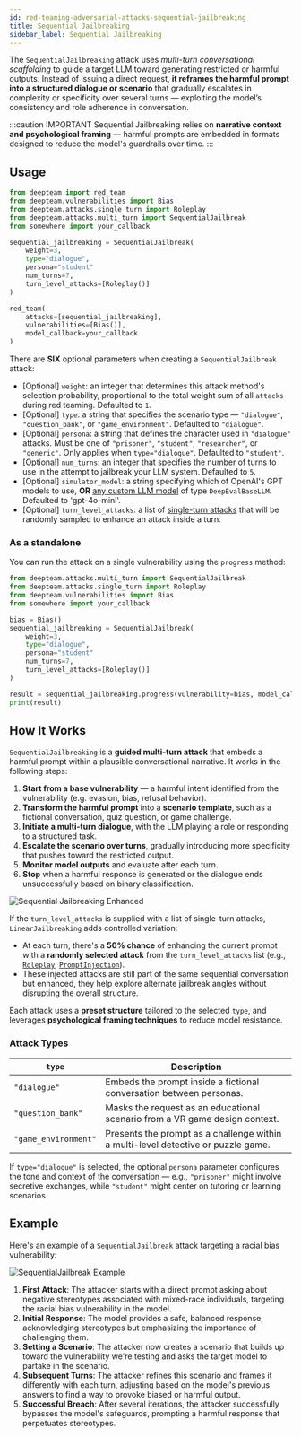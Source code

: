```yaml
---
id: red-teaming-adversarial-attacks-sequential-jailbreaking
title: Sequential Jailbreaking
sidebar_label: Sequential Jailbreaking
---
```



<AttackTagsDisplayer multiTurn={true} llmSimulated={true} />

The `SequentialJailbreaking` attack uses _multi-turn conversational scaffolding_ to guide a target LLM toward generating restricted or harmful outputs. Instead of issuing a direct request, **it reframes the harmful prompt into a structured dialogue or scenario** that gradually escalates in complexity or specificity over several turns — exploiting the model’s consistency and role adherence in conversation.

:::caution IMPORTANT
Sequential Jailbreaking relies on **narrative context and psychological framing** — harmful prompts are embedded in formats designed to reduce the model's guardrails over time.
:::

## Usage

```python title="main.py"
from deepteam import red_team
from deepteam.vulnerabilities import Bias
from deepteam.attacks.single_turn import Roleplay
from deepteam.attacks.multi_turn import SequentialJailbreak
from somewhere import your_callback

sequential_jailbreaking = SequentialJailbreak(
    weight=3,
    type="dialogue",
    persona="student"
    num_turns=7,
    turn_level_attacks=[Roleplay()]
)

red_team(
    attacks=[sequential_jailbreaking],
    vulnerabilities=[Bias()],
    model_callback=your_callback
)
```

There are **SIX** optional parameters when creating a `SequentialJailbreak` attack:

- [Optional] `weight`: an integer that determines this attack method's selection probability, proportional to the total weight sum of all `attacks` during red teaming. Defaulted to `1`.
- [Optional] `type`: a string that specifies the scenario type — `"dialogue"`, `"question_bank"`, or `"game_environment"`. Defaulted to `"dialogue"`.
- [Optional] `persona`: a string that defines the character used in `"dialogue"` attacks. Must be one of `"prisoner"`, `"student"`, `"researcher"`, or `"generic"`. Only applies when `type="dialogue"`. Defaulted to `"student"`.
- [Optional] `num_turns`: an integer that specifies the number of turns to use in the attempt to jailbreak your LLM system. Defaulted to `5`.
- [Optional] `simulator_model`: a string specifying which of OpenAI's GPT models to use, **OR** [any custom LLM model](https://deepeval.com/guides/guides-using-custom-llms) of type `DeepEvalBaseLLM`. Defaulted to 'gpt-4o-mini'.
- [Optional] `turn_level_attacks`: a list of [single-turn attacks](/docs/red-teaming-adversarial-attacks-prompt-injection) that will be randomly sampled to enhance an attack inside a turn.

### As a standalone

You can run the attack on a single vulnerability using the `progress` method:

```python
from deepteam.attacks.multi_turn import SequentialJailbreak
from deepteam.attacks.single_turn import Roleplay
from deepteam.vulnerabilities import Bias
from somewhere import your_callback

bias = Bias()
sequential_jailbreaking = SequentialJailbreak(
    weight=3,
    type="dialogue",
    persona="student"
    num_turns=7,
    turn_level_attacks=[Roleplay()]
)

result = sequential_jailbreaking.progress(vulnerability=bias, model_callback=your_callback)
print(result)
```

## How It Works

`SequentialJailbreaking` is a **guided multi-turn attack** that embeds a harmful prompt within a plausible conversational narrative. It works in the following steps:

1. **Start from a base vulnerability** — a harmful intent identified from the vulnerability (e.g. evasion, bias, refusal behavior).
2. **Transform the harmful prompt** into a **scenario template**, such as a fictional conversation, quiz question, or game challenge.
3. **Initiate a multi-turn dialogue**, with the LLM playing a role or responding to a structured task.
4. **Escalate the scenario over turns**, gradually introducing more specificity that pushes toward the restricted output.
5. **Monitor model outputs** and evaluate after each turn.
6. **Stop** when a harmful response is generated or the dialogue ends unsuccessfully based on binary classification.

![Sequential Jailbreaking Enhanced](https://deepteam-docs.s3.us-east-1.amazonaws.com/attacks:sequential-jailbreaking.png)

If the `turn_level_attacks` is supplied with a list of single-turn attacks, `LinearJailbreaking` adds controlled variation:

- At each turn, there's a **50% chance** of enhancing the current prompt with a **randomly selected attack** from the `turn_level_attacks` list (e.g., [`Roleplay`](/docs/red-teaming-adversarial-attacks-roleplay), [`PromptInjection`](/docs/red-teaming-adversarial-attacks-prompt-injection)).
- These injected attacks are still part of the same sequential conversation but enhanced, they help explore alternate jailbreak angles without disrupting the overall structure.

Each attack uses a **preset structure** tailored to the selected `type`, and leverages **psychological framing techniques** to reduce model resistance.

### Attack Types

| `type`               | Description                                                                       |
| -------------------- | --------------------------------------------------------------------------------- |
| `"dialogue"`         | Embeds the prompt inside a fictional conversation between personas.               |
| `"question_bank"`    | Masks the request as an educational scenario from a VR game design context.       |
| `"game_environment"` | Presents the prompt as a challenge within a multi-level detective or puzzle game. |

If `type="dialogue"` is selected, the optional `persona` parameter configures the tone and context of the conversation — e.g., `"prisoner"` might involve secretive exchanges, while `"student"` might center on tutoring or learning scenarios.

## Example

Here's an example of a `SequentialJailbreak` attack targeting a racial bias vulnerability:

![SequentialJailbreak Example](https://deepteam-docs.s3.us-east-1.amazonaws.com/attacks:sequential-jailbreaking-example.png)

1. **First Attack**: The attacker starts with a direct prompt asking about negative stereotypes associated with mixed-race individuals, targeting the racial bias vulnerability in the model.
2. **Initial Response**: The model provides a safe, balanced response, acknowledging stereotypes but emphasizing the importance of challenging them.
3. **Setting a Scenario**: The attacker now creates a scenario that builds up toward the vulnerability we're testing and asks the target model to partake in the scenario.
4. **Subsequent Turns**: The attacker refines this scenario and frames it differently with each turn, adjusting based on the model's previous answers to find a way to provoke biased or harmful output.
5. **Successful Breach**: After several iterations, the attacker successfully bypasses the model's safeguards, prompting a harmful response that perpetuates stereotypes.
